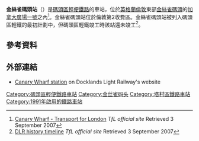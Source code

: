 {{Infobox London station |symbol = dlr
| name          = 金絲雀碼頭<br />Canary Wharf
| manager       = [[碼頭區輕便鐵路|碼頭區輕便鐵路]]
| locale        = [[金絲雀碼頭|金絲雀碼頭]]
| borough       = [[塔村區|塔村區]]
| platforms     = 6
| tracks        = 3
| access        = yes
| access_note   = <ref>{{Citation step free tube map}}</ref>
| fare_zone     = 2
| image_name    = CanaryWharfDLRstation.jpg
| image_alt     =
| caption       = 
| latitude      = 51.5051
| longitude     = -0.0209
| map_type      =
| years1        = 1991
| events1       = 開通
| dlrbat0708    = 16.055
| dlrbat0809    = {{decrease}} 15.979
| dlrbat1011    = {{increase}} 16.989
| interchange   = [[金絲雀碼頭站|金絲雀碼頭站]] {{rail-interchange|london|underground}}
| interchange_note = <ref>{{citation London station interchange May 2010}}</ref>
}}
'''金絲雀碼頭站'''（{{lang-en|Canary Wharf DLR station}}）是[[碼頭區輕便鐵路|碼頭區輕便鐵路]]的車站，位於[[英格蘭|英格蘭]][[倫敦|倫敦]]東部[[金絲雀碼頭|金絲雀碼頭]]的[[加拿大廣場一號|加拿大廣場一號]]之內<ref name="official">[http://www.tfl.gov.uk/gettingaround/transportaccessibility/dlr/3267.aspx Canary Wharf - Transport for London] {{Wayback|url=http://www.tfl.gov.uk/gettingaround/transportaccessibility/dlr/3267.aspx |date=20140320060045 }} ''TfL official site'' Retrieved 3 September 2007</ref>。金絲雀碼頭站位於倫敦第2收費區。金絲雀碼頭站被列入碼頭區輕鐵的最初計劃中，但碼頭區輕鐵竣工時該站還未竣工<ref name="history one">[http://www.tfl.gov.uk/corporate/modesoftransport/dlr/history/2982.aspx DLR history timeline] {{Wayback|url=http://www.tfl.gov.uk/corporate/modesoftransport/dlr/history/2982.aspx |date=20070930190323 }} ''TfL official site'' Retrieved 3 September 2007</ref>。

==參考資料==
{{Reflist}}
{{Portal|英國|倫敦}}

==外部連結==
{{Commons category|Canary Wharf DLR station}}
* [http://www.tfl.gov.uk/gettingaround/transportaccessibility/dlr/3267.aspx Canary Wharf station] {{Wayback|url=http://www.tfl.gov.uk/gettingaround/transportaccessibility/dlr/3267.aspx |date=20140320060045 }} on Docklands Light Railway's website

{{DLR}}

{{DEFAULTSORT:Canary Wharf}}
[[Category:碼頭區輕便鐵路車站|Category:碼頭區輕便鐵路車站]]
[[Category:金丝雀码头|Category:金丝雀码头]]
[[Category:塔村區鐵路車站|Category:塔村區鐵路車站]]
[[Category:1991年啟用的鐵路車站|Category:1991年啟用的鐵路車站]]